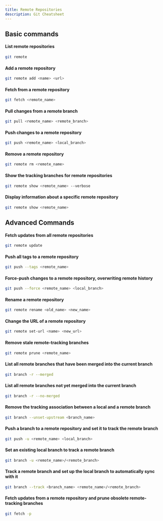 ```yaml
---
title: Remote Repositories
description: Git Cheatsheet
---
```


## Basic commands

#### List remote repositories

```bash
git remote
```

#### Add a remote repository

```bash
git remote add <name> <url>
```

#### Fetch from a remote repository

```bash
git fetch <remote_name>
```

#### Pull changes from a remote branch

```bash
git pull <remote_name> <remote_branch>
```

#### Push changes to a remote repository

```bash
git push <remote_name> <local_branch>
```

#### Remove a remote repository

```bash
git remote rm <remote_name>
```

#### Show the tracking branches for remote repositories

```bash
git remote show <remote_name> --verbose
```

#### Display information about a specific remote repository

```bash
git remote show <remote_name>
```

## Advanced Commands

#### Fetch updates from all remote repositories

```bash
git remote update
```

#### Push all tags to a remote repository

```bash
git push --tags <remote_name>
```

#### Force-push changes to a remote repository, overwriting remote history

```bash
git push --force <remote_name> <local_branch>
```

#### Rename a remote repository

```bash
git remote rename <old_name> <new_name>
```

#### Change the URL of a remote repository

```bash
git remote set-url <name> <new_url>
```

#### Remove stale remote-tracking branches

```bash
git remote prune <remote_name>
```

#### List all remote branches that have been merged into the current branch

```bash
git branch -r --merged
```

#### List all remote branches not yet merged into the current branch

```bash
git branch -r --no-merged
```

#### Remove the tracking association between a local and a remote branch

```bash
git branch --unset-upstream <branch_name>
```

#### Push a branch to a remote repository and set it to track the remote branch

```bash
git push -u <remote_name> <local_branch>
```

#### Set an existing local branch to track a remote branch

```bash
git branch -u <remote_name>/<remote_branch>
```

#### Track a remote branch and set up the local branch to automatically sync with it

```bash
git branch --track <branch_name> <remote_name>/<remote_branch>
```

#### Fetch updates from a remote repository and prune obsolete remote-tracking branches

```bash
git fetch -p
```
